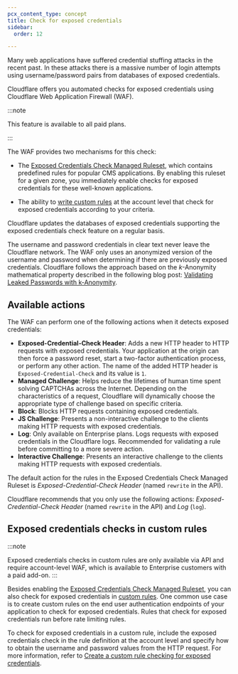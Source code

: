 ```yaml
---
pcx_content_type: concept
title: Check for exposed credentials
sidebar:
  order: 12

---
```



Many web applications have suffered <GlossaryTooltip term="credential stuffing">credential stuffing</GlossaryTooltip> attacks in the recent past. In these attacks there is a massive number of login attempts using username/password pairs from databases of <GlossaryTooltip term="exposed credentials">exposed credentials</GlossaryTooltip>.

Cloudflare offers you automated checks for exposed credentials using Cloudflare Web Application Firewall (WAF).

:::note


This feature is available to all paid plans.


:::

The WAF provides two mechanisms for this check:

* The [Exposed Credentials Check Managed Ruleset](/waf/managed-rules/reference/exposed-credentials-check/), which contains predefined rules for popular CMS applications. By enabling this ruleset for a given zone, you immediately enable checks for exposed credentials for these well-known applications.

* The ability to [write custom rules](#exposed-credentials-checks-in-custom-rules) at the account level that check for exposed credentials according to your criteria.

Cloudflare updates the databases of exposed credentials supporting the exposed credentials check feature on a regular basis.

The username and password credentials in clear text never leave the Cloudflare network. The WAF only uses an anonymized version of the username and password when determining if there are previously exposed credentials. Cloudflare follows the approach based on the *k*-Anonymity mathematical property described in the following blog post: [Validating Leaked Passwords with k-Anonymity](https://blog.cloudflare.com/validating-leaked-passwords-with-k-anonymity/).

## Available actions

The WAF can perform one of the following actions when it detects exposed credentials:

* **Exposed-Credential-Check Header**: Adds a new HTTP header to HTTP requests with exposed credentials. Your application at the origin can then force a password reset, start a two-factor authentication process, or perform any other action. The name of the added HTTP header is `Exposed-Credential-Check` and its value is `1`.
* **Managed Challenge**: Helps reduce the lifetimes of human time spent solving CAPTCHAs across the Internet. Depending on the characteristics of a request, Cloudflare will dynamically choose the appropriate type of challenge based on specific criteria.
* **Block**: Blocks HTTP requests containing exposed credentials.
* **JS Challenge**: Presents a non-interactive challenge to the clients making HTTP requests with exposed credentials.
* **Log**: Only available on Enterprise plans. Logs requests with exposed credentials in the Cloudflare logs. Recommended for validating a rule before committing to a more severe action.
* **Interactive Challenge**: Presents an interactive challenge to the clients making HTTP requests with exposed credentials.

The default action for the rules in the Exposed Credentials Check Managed Ruleset is *Exposed-Credential-Check Header* (named `rewrite` in the API).

Cloudflare recommends that you only use the following actions: *Exposed-Credential-Check Header* (named `rewrite` in the API) and *Log* (`log`).

## Exposed credentials checks in custom rules

:::note

Exposed credentials checks in custom rules are only available via API and require account-level WAF, which is available to Enterprise customers with a paid add-on. 
:::

Besides enabling the [Exposed Credentials Check Managed Ruleset](/waf/managed-rules/reference/exposed-credentials-check/), you can also check for exposed credentials in [custom rules](/waf/custom-rules/). One common use case is to create custom rules on the end user authentication endpoints of your application to check for exposed credentials. Rules that check for exposed credentials run before rate limiting rules.

To check for exposed credentials in a custom rule, include the exposed credentials check in the rule definition at the account level and specify how to obtain the username and password values from the HTTP request. For more information, refer to [Create a custom rule checking for exposed credentials](/waf/managed-rules/check-for-exposed-credentials/configure-api/#create-a-custom-rule-checking-for-exposed-credentials).
